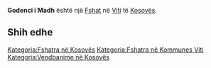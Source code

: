 {{Fshat në Kosovës
 | Emri                = Godenci i Madh
| sqi_D_name = Godenci i Madh
| sqi_D_FULL_NAME_RO = Godenci i Madh
| sqi_D_FULL_NAME_ND_RO = Godenci i Madh
| sqi_D_SORT_NAME_RG = GODENCIIMADH
| sqi_D_FULL_NAME_RG = Godenci i Madh
| sqi_D_FULL_NAME_ND_RG = Godenci i Madh
| sqi_V_name = Godeni i Madh
| sqi_V_FULL_NAME_RO = Godeni i Madh Goden i Madh
| sqi_V_FULL_NAME_ND_RO = Godeni i Madh Goden i Madh
| sqi_V_SORT_NAME_RG = GODENIIMADH GODENIMADH
| sqi_V_FULL_NAME_RG = Godeni i Madh Goden i Madh
| sqi_V_FULL_NAME_ND_RG = Godeni i Madh Goden i Madh
| srp_N_name = Veliki Goden
| srp_N_FULL_NAME_RO = Veliki Goden
| srp_N_FULL_NAME_ND_RO = Veliki Goden
| srp_N_SORT_NAME_RG = VELIKIGODEN
| srp_N_FULL_NAME_RG = Veliki Goden
| srp_N_FULL_NAME_ND_RG = Veliki Goden
| srp_NS_name = Велики Годен
| srp_NS_FULL_NAME_RO = Велики Годен
| srp_NS_FULL_NAME_ND_RO = Велики Годен
| srp_NS_SORT_NAME_RG = ВЕЛИКИГОДЕН
| srp_NS_FULL_NAME_RG = Велики Годен
| srp_NS_FULL_NAME_ND_RG = Велики Годен
| std_V_name = Goden
| std_V_FULL_NAME_RO = Goden
| std_V_FULL_NAME_ND_RO = Goden
| std_V_SORT_NAME_RG = GODEN
| std_V_FULL_NAME_RG = Goden
| std_V_FULL_NAME_ND_RG = Goden

 | Emri (Rasa dhanore) = 
 | Figura              = 
 | Shteti              = Kosovo
 | Komuna              = Viti
 | Kodi postar         = 
 | Sipërfaqja          = 

 | Popullsia           = 

 | Regj. i popullsisë  = 
 | Dend. e popullsisë  = 
 | Faqja zyrtare       = 
 <!--- Koordinatat ----> 
 | Gjerësia            = 42.331667
 | Gjatësia            = 21.466944
 | Lartësia            = 
}}
'''Godenci i Madh''' është një [[Fshat]] në [[Viti]] të [[Kosovës]].

<!-- == Gjeografia == -->
<!-- == Historia == -->
<!-- == Demografia == -->
== Shih edhe ==
{{Komuna Viti}}
{{Kosovo-Administrata-Cung}}

[[Kategoria:Fshatra në Kosovës]]
[[Kategoria:Fshatra në Kommunes Viti]]
[[Kategoria:Vendbanime në Kosovës]]